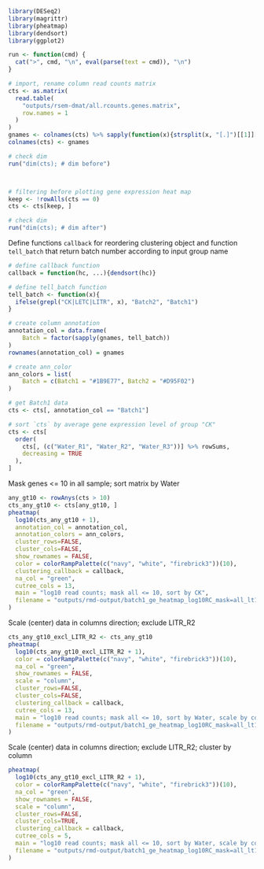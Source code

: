 ```R
library(DESeq2)
library(magrittr)
library(pheatmap)
library(dendsort)
library(ggplot2)
```

```R
run <- function(cmd) {
  cat(">", cmd, "\n", eval(parse(text = cmd)), "\n")
}
```

```R
# import, rename column read counts matrix
cts <- as.matrix(
  read.table(
    "outputs/rsem-dmat/all.rcounts.genes.matrix",
    row.names = 1
  )
)
gnames <- colnames(cts) %>% sapply(function(x){strsplit(x, "[.]")[[1]][5]})
colnames(cts) <- gnames

# check dim 
run("dim(cts); # dim before")



# filtering before plotting gene expression heat map
keep <- !rowAlls(cts == 0)
cts <- cts[keep, ]

# check dim 
run("dim(cts); # dim after")
```
Define functions `callback` for reordering clustering object and function `tell_batch` that return batch number according to input group name
```R
# define callback function
callback = function(hc, ...){dendsort(hc)}

# define tell_batch function
tell_batch <- function(x){
  ifelse(grepl("CK|LETC|LITR", x), "Batch2", "Batch1")
}

# create column annotation
annotation_col = data.frame(
    Batch = factor(sapply(gnames, tell_batch)) 
)
rownames(annotation_col) = gnames

# create ann_color
ann_colors = list(
    Batch = c(Batch1 = "#1B9E77", Batch2 = "#D95F02")
)
```

```R
# get Batch1 data
cts <- cts[, annotation_col == "Batch1"] 

# sort `cts` by average gene expression level of group "CK"
cts <- cts[
  order(
    cts[, (c("Water_R1", "Water_R2", "Water_R3"))] %>% rowSums,
    decreasing = TRUE
  ),
]
```

Mask genes <= 10 in all sample; sort matrix by Water
```R
any_gt10 <- rowAnys(cts > 10)
cts_any_gt10 <- cts[any_gt10, ]
pheatmap(
  log10(cts_any_gt10 + 1),
  annotation_col = annotation_col,
  annotation_colors = ann_colors,
  cluster_rows=FALSE,
  cluster_cols=FALSE,
  show_rownames = FALSE,
  color = colorRampPalette(c("navy", "white", "firebrick3"))(10),
  clustering_callback = callback,
  na_col = "green",
  cutree_cols = 13,
  main = "log10 read counts; mask all <= 10, sort by CK",
  filename = "outputs/rmd-output/batch1_ge_heatmap_log10RC_mask=all_lt10_sort_by=CK.png"
)
```

Scale (center) data in columns direction; exclude LITR_R2
```R
cts_any_gt10_excl_LITR_R2 <- cts_any_gt10
pheatmap(
  log10(cts_any_gt10_excl_LITR_R2 + 1), 
  color = colorRampPalette(c("navy", "white", "firebrick3"))(10),
  na_col = "green",
  show_rownames = FALSE,
  scale = "column",
  cluster_rows=FALSE,
  cluster_cols=FALSE,
  clustering_callback = callback,
  cutree_cols = 13,
  main = "log10 read counts; mask all <= 10, sort by Water, scale by col",
  filename = "outputs/rmd-output/batch1_ge_heatmap_log10RC_mask=all_lt10_sort_by=CK_exclude=LITR_R2_scale=col.png"
)
```


Scale (center) data in columns direction; exclude LITR_R2; cluster by column
```R
pheatmap(
  log10(cts_any_gt10_excl_LITR_R2 + 1), 
  color = colorRampPalette(c("navy", "white", "firebrick3"))(10),
  na_col = "green",
  show_rownames = FALSE,
  scale = "column",
  cluster_rows=FALSE,
  cluster_cols=TRUE,
  clustering_callback = callback,
  cutree_cols = 5,
  main = "log10 read counts; mask all <= 10, sort by Water, scale by col, cluster by col",
  filename = "outputs/rmd-output/batch1_ge_heatmap_log10RC_mask=all_lt10_sort_by=CK_exclude=LITR_R2_scale=col_cluster_col=T.png"
)
```